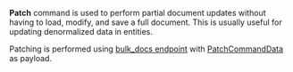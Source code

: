 
**Patch** command is used to perform partial document updates without having to load, modify, and save a full document. This is usually useful for updating denormalized data in entities.

Patching is performed using [bulk_docs endpoint](../../../client-api/commands/batches/how-to-send-multiple-commands-using-a-batch.mdx) with [PatchCommandData](../../../glossary/patch-command-data.mdx) as payload. 



